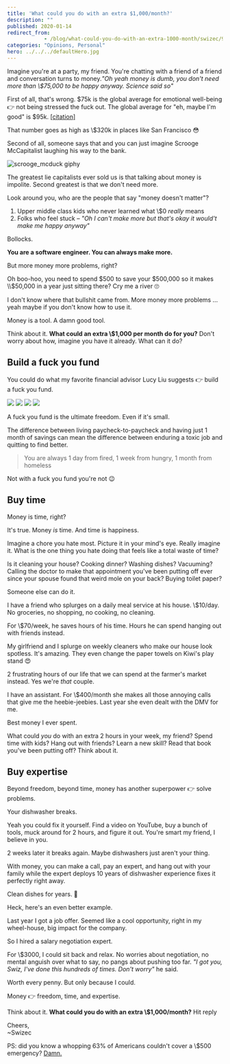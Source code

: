 ```yaml
---
title: 'What could you do with an extra $1,000/month?'
description: ""
published: 2020-01-14
redirect_from: 
            - /blog/what-could-you-do-with-an-extra-1000-month/swizec/9282
categories: "Opinions, Personal"
hero: ../../../defaultHero.jpg
---
```


Imagine you're at a party, my friend. You're chatting with a friend of a friend and conversation turns to money._"Oh yeah money is dumb, you don't need more than \\$75,000 to be happy anyway. Science said so"_

First of all, that's wrong. $75k is the global average for emotional well-being 👉 not being stressed the fuck out. The global average for "eh, maybe I'm good" is $95k. [\[citation\]](https://www.nature.com/articles/s41562-017-0277-0)

That number goes as high as \\$320k in places like San Francisco 😳

Second of all, someone says that and you can just imagine Scrooge McCapitalist laughing his way to the bank.

![scrooge_mcduck giphy](./img/media-26FPLMDDN5fJCir0A-giphy.gif)

The greatest lie capitalists ever sold us is that talking about money is impolite. Second greatest is that we don't need more.

Look around you, who are the people that say "money doesn't matter"?

1.  Upper middle class kids who never learned what \\$0 _really_ means
2.  Folks who feel stuck – _"Oh I can't make more but that's okay it would't make me happy anyway"_

Bollocks.

**You are a software engineer. You can always make more.**

But more money more problems, right?

Oh boo-hoo, you need to spend $500 to save your $500,000 so it makes \\$50,000 in a year just sitting there? Cry me a river 🙄

I don't know where that bullshit came from. More money more problems ... yeah maybe if you don't know how to use it.

Money is a tool. A damn good tool.

Think about it​. **What could an extra \\$1,000 per month do for you?** Don't worry about how, imagine you have it already. What can it do?

## Build a fuck you fund

You could do what my favorite financial advisor Lucy Liu suggests 👉 build a fuck you fund.

![](./img/iN3C60H.gif) ![](./img/dLcAWJD.gif) ![](./img/kVwecsK.gif) ![](./img/Ip9Z69v.gif)

A fuck you fund is the ultimate freedom. Even if it's small.

The difference between living paycheck-to-paycheck and having just 1 month of savings can mean the difference between enduring a toxic job and quitting to find better.

> You are always 1 day from fired, 1 week from hungry, 1 month from homeless

Not with a fuck you fund you're not 😉

## Buy time

Money is time, right?

It's true. Money _is_ time. And time is happiness.

Imagine a chore you hate most. Picture it in your mind's eye. Really imagine it. What is the one thing you hate doing that feels like a total waste of time?

Is it cleaning your house? Cooking dinner? Washing dishes? Vacuuming? Calling the doctor to make that appointment you've been putting off ever since your spouse found that weird mole on your back? Buying toilet paper?

Someone else can do it.

I have a friend who splurges on a daily meal service at his house. \\$10/day. No groceries, no shopping, no cooking, no cleaning.

For \\$70/week, he saves hours of his time. Hours he can spend hanging out with friends instead.

My girlfriend and I splurge on weekly cleaners who make our house look spotless. It's amazing. They even change the paper towels on Kiwi's play stand 😍

2 frustrating hours of our life that we can spend at the farmer's market instead. Yes we're _that_ couple.

I have an assistant. For \\$400/month she makes all those annoying calls that give me the heebie-jeebies. Last year she even dealt with the DMV for me.

Best money I ever spent.

What could _you_ do with an extra 2 hours in your week, my friend? Spend time with kids? Hang out with friends? Learn a new skill? Read that book you've been putting off? Think about it.

## Buy expertise

Beyond freedom, beyond time, money has another superpower 👉 solve problems.

Your dishwasher breaks.

Yeah you could fix it yourself. Find a video on YouTube, buy a bunch of tools, muck around for 2 hours, and figure it out. You're smart my friend, I believe in you.

2 weeks later it breaks again. Maybe dishwashers just aren't your thing.

With money, you can make a call, pay an expert, and hang out with your family while the expert deploys 10 years of dishwasher experience fixes it perfectly right away.

Clean dishes for years. 🤘

Heck, here's an even better example.

Last year I got a job offer. Seemed like a cool opportunity, right in my wheel-house, big impact for the company.

So I hired a salary negotiation expert.

For \\$3000, I could sit back and relax. No worries about negotiation, no mental anguish over what to say, no pangs about pushing too far. _"I got you, Swiz, I've done this hundreds of times. Don't worry"_ he said.

Worth every penny. But only because I could.

Money 👉 freedom, time, and expertise.

Think about it​. **What could you do with an extra \\$1,000/month?** Hit reply

Cheers,  
~Swizec

PS: did you know a whopping 63% of Americans couldn't cover a \\$500 emergency? [Damn.](https://www.forbes.com/sites/maggiemcgrath/2016/01/06/63-of-americans-dont-have-enough-savings-to-cover-a-500-emergency/#650a3b634e0d)
